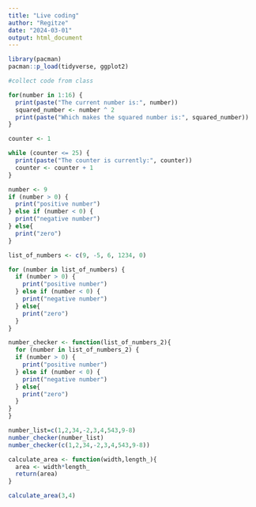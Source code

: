 ```yaml
---
title: "Live coding"
author: "Regitze"
date: "2024-03-01"
output: html_document
---
```


```r
library(pacman)
pacman::p_load(tidyverse, ggplot2)
```

```r
#collect code from class
```

```r
for(number in 1:16) {
  print(paste("The current number is:", number))
  squared_number <- number ^ 2
  print(paste("Which makes the squared number is:", squared_number))
}
```
```r
counter <- 1

while (counter <= 25) {
  print(paste("The counter is currently:", counter))
  counter <- counter + 1
}
```
```r
number <- 9
if (number > 0) {
  print("positive number")
} else if (number < 0) {
  print("negative number")
} else{
  print("zero")
}
```

```r
list_of_numbers <- c(9, -5, 6, 1234, 0)

for (number in list_of_numbers) {
  if (number > 0) {
    print("positive number")
  } else if (number < 0) {
    print("negative number")
  } else{
    print("zero")
  }
}

number_checker <- function(list_of_numbers_2){
  for (number in list_of_numbers_2) {
  if (number > 0) {
    print("positive number")
  } else if (number < 0) {
    print("negative number")
  } else{
    print("zero")
  }
}
}

number_list=c(1,2,34,-2,3,4,543,9-8)
number_checker(number_list)
number_checker(c(1,2,34,-2,3,4,543,9-8))
```

```r
calculate_area <- function(width,length_){
  area <- width*length_
  return(area)
}

calculate_area(3,4)
```

```r

```

